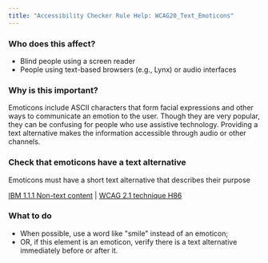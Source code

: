 ```yaml
---
title: "Accessibility Checker Rule Help: WCAG20_Text_Emoticons"
---
```


<div className="toolHelp">
<Row>
<Column colLg={5} colMd={3} colSm={4} className="toolLeft">

### Who does this affect?

* Blind people using a screen reader
* People using text-based browsers (e.g., Lynx) or audio interfaces

### Why is this important?

Emoticons include ASCII characters that form facial expressions and other ways to communicate an emotion to the user. Though they are very popular, they can be confusing for people who use assistive technology. Providing a text alternative makes the information accessible through audio or other channels.

</Column>
<Column colLg={11} colMd={5} colSm={4} className="toolMain">

<div id="locLevel"></div>

### Check that emoticons have a text alternative
Emoticons must have a short text alternative that describes their purpose

[IBM 1.1.1 Non-text content](https://www.ibm.com/able/guidelines/ci162/non_text_content.html) | [WCAG 2.1 technique H86](https://www.w3.org/WAI/WCAG21/Techniques/html/H86)

<div id="locSnippet"></div>

### What to do

* When possible, use a word like "smile" instead of an emoticon;
* OR, if this element is an emoticon, verify there is a text alternative immediately before or after it.

</Column>
</Row>
</div>
